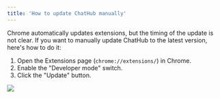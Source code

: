 ```yaml
---
title: 'How to update ChatHub manually'
---
```


Chrome automatically updates extensions, but the timing of the update is not clear. If you want to manually update ChatHub to the latest version, here's how to do it:

1. Open the Extensions page (`chrome://extensions/`) in Chrome.
2. Enable the "Developer mode" switch.
3. Click the "Update" button.

![](../images/update.png)
